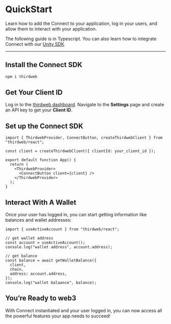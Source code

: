 # QuickStart

Learn how to add the Connect to your application, log in your users, and allow them to interact with your application.

The following guide is in Typescript. You can also learn how to integrate Connect with our [Unity SDK](https://portal.thirdweb.com/unity/pay/getbuywithcryptoquote).

---

## **Install the Connect SDK**

```bash
npm i thirdweb
```

## Get Your Client ID

Log in to the [thirdweb dashboard](https://thirdweb.com/dashboard). Navigate to the **Settings** page and create an API key to get your **Client ID**.

## **Set up the Connect SDK**

```tsx
import { ThirdwebProvider, ConnectButton, createThirdwebClient } from "thirdweb/react";

const client = createThirdwebClient({ clientId: your_client_id });

export default function App() {
  return (
    <ThirdwebProvider>
      <ConnectButton client={client} />
    </ThirdwebProvider>
  );
}
```

## Interact With A Wallet

Once your user has logged in, you can start getting information like balances and wallet addresses:

```tsx
import { useActiveAccount } from "thirdweb/react";
 
// get wallet address
const account = useActiveAccount();
console.log("wallet address", account.address);

// get balance
const balance = await getWalletBalance({
  client,
  chain,
  address: account.address,
});
console.log("wallet balaance", balance);
```

## You’re Ready to web3

With Connect instantiated and your user logged in, you can now access all the powerful features your app needs to succeed!